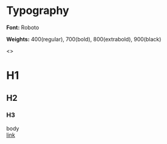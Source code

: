 
<Meta title="Typography" />

# Typography

**Font:** Roboto

**Weights:** 400(regular), 700(bold), 800(extrabold), 900(black)

<>
  <div>
    <h1>H1</h1>
  </div>
  <div>
    <h2>H2</h2>
  </div>
  <div>
    <h3>H3</h3>
  </div>
  <div>
    <span>body</span>
  </div>
  <div>
    <a href="#">link</a>
  </div>
</>
